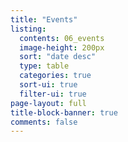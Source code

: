 ```yaml
---
title: "Events"
listing:
  contents: 06_events
  image-height: 200px
  sort: "date desc"
  type: table
  categories: true
  sort-ui: true
  filter-ui: true
page-layout: full
title-block-banner: true
comments: false
---
```


